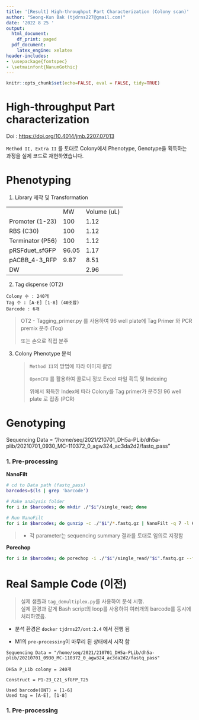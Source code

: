 ```yaml
---
title: '[Result] High-throughput Part Characterization (Colony scan)'
author: "Seong-Kun Bak (tjdrns227@gmail.com)"
date: '2022 8 25 '
output:
  html_document:
    df_print: paged
  pdf_document:
    latex_engine: xelatex
header-includes:
- \usepackage{fontspec}
- \setmainfont{NanumGothic}
---
```


```r
knitr::opts_chunk$set(echo=FALSE, eval = FALSE, tidy=TRUE)
```

# High-throughput Part characterization

Doi : <https://doi.org/10.4014/jmb.2207.07013>

`Method II, Extra II` 를 토대로 Colony에서 Phenotype, Genotype을 획득하는 과정을 실제 코드로 재현하였습니다.

# Phenotyping

1.  Library 제작 및 Transformation

|                  |       |             |
|------------------|-------|-------------|
|                  | MW    | Volume (uL) |
| Promoter (1-23)  | 100   | 1.12        |
| RBS (C30)        | 100   | 1.12        |
| Terminator (P56) | 100   | 1.12        |
| pRSFduet_sfGFP   | 96.05 | 1.17        |
| pACBB_4-3_RFP    | 9.87  | 8.51        |
| DW               |       | 2.96        |

2.  Tag dispense (OT2)

<!-- -->

    Colony 수 : 240개
    Tag 수 : [A-E] [1-8] (40조합)
    Barcode : 6개

> OT2 - Tagging_primer.py 를 사용하여 96 well plate에 Tag Primer 와 PCR premix 분주 (Toq)
>
> 또는 손으로 직접 분주

3.  Colony Phenotype 분석

    > `Method II`의 방법에 따라 이미지 촬영
    >
    > `OpenCFU` 를 활용하여 콜로니 정보 Excel 파일 획득 및 Indexing
    >
    > 위에서 획득한 Index에 따라 Colony를 Tag primer가 분주된 96 well plate 로 접종 (PCR)

# Genotyping

Sequencing Data = "/home/seq/2021/210701_DH5a-PLib/dh5a-plib/20210701_0930_MC-110372_0\_agw324_ac3da2d2/fastq_pass"

### 1. Pre-processing

**NanoFilt**

```bash
# cd to Data path (fastq_pass)
barcodes=$(ls | grep 'barcode')

# Make analysis folder
for i in $barcodes; do mkdir ./"$i"/single_read; done

# Run NanoFilt
for i in $barcodes; do gunzip -c ./"$i"/*.fastq.gz | NanoFilt -q 7 -l 600 --maxlength 1500 | gzip > ./"$i"/single_read/"$i".fastq.gz; done
```

> -   각 parameter는 sequencing summary 결과를 토대로 임의로 지정함

**Porechop**

```bash
for i in $barcodes; do porechop -i ./"$i"/single_read/"$i".fastq.gz --format fastq.gz | gzip > ./"$i"/single_read/trim.fastq.gz; done
```

# 

# Real Sample Code (이전)

> 실제 샘플과 `tag_demultiplex.py`를 사용하여 분석 시행.\
> 실제 환경과 같게 Bash script의 loop를 사용하여 여러개의 barcode를 동시에 처리하였음.

-   분석 환경은 `docker` `tjdrns27/ont:2.4` 에서 진행 됨

-   M1의 `pre-processing`이 마무리 된 상태에서 시작 함

<!-- -->

    Sequencing Data = "/home/seq/2021/210701_DH5a-PLib/dh5a-plib/20210701_0930_MC-110372_0_agw324_ac3da2d2/fastq_pass"

    DH5a P_Lib colony = 240개

    Construct = P1-23_C21_sfGFP_T25

    Used barcode(ONT) = [1-6]
    Used tag = [A-E], [1-8]

### 1. Pre-processing
